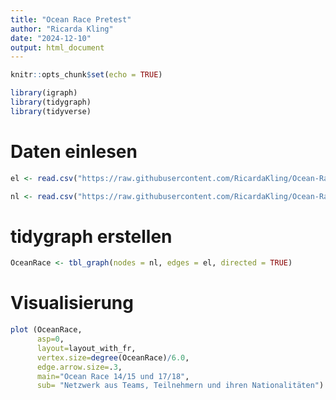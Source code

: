 ```yaml
---
title: "Ocean Race Pretest"
author: "Ricarda Kling"
date: "2024-12-10"
output: html_document
---
```


```r
knitr::opts_chunk$set(echo = TRUE)

library(igraph)
library(tidygraph)
library(tidyverse)

```

# Daten einlesen

```r

el <- read.csv("https://raw.githubusercontent.com/RicardaKling/Ocean-Race/refs/heads/main/Edgelist_OceanRace.csv", header=T, as.is=T, sep = ",")

nl <- read.csv("https://raw.githubusercontent.com/RicardaKling/Ocean-Race/refs/heads/main/Nodelist_OceanRace.csv", header=T, as.is=T, sep = ",")

```


# tidygraph erstellen

```r

OceanRace <- tbl_graph(nodes = nl, edges = el, directed = TRUE)

```

# Visualisierung

```r

plot (OceanRace,
      asp=0,
      layout=layout_with_fr,
      vertex.size=degree(OceanRace)/6.0,
      edge.arrow.size=.3,
      main="Ocean Race 14/15 und 17/18",
      sub= "Netzwerk aus Teams, Teilnehmern und ihren Nationalitäten")

```

